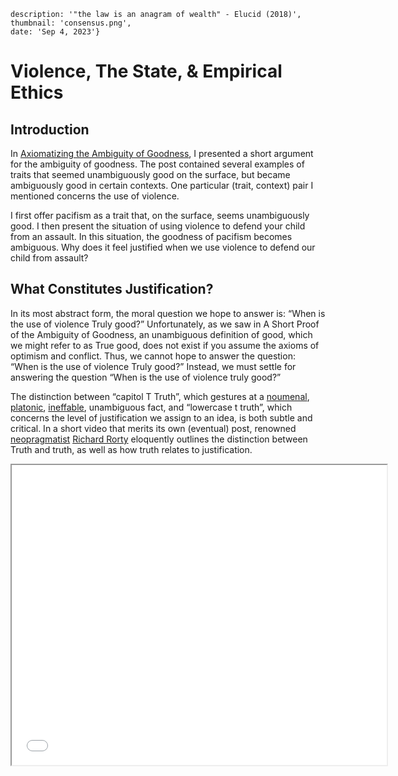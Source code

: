     description: '"the law is an anagram of wealth" - Elucid (2018)',
    thumbnail: 'consensus.png',
    date: 'Sep 4, 2023'}

# Violence, The State, & Empirical Ethics

## Introduction
In [Axiomatizing the Ambiguity of Goodness](/posts/axiomatic-ambiguity-of-good), I presented a short argument for the ambiguity of goodness.
The post contained several examples of traits that seemed unambiguously good on the surface, but became ambiguously good in certain contexts.
One particular (trait, context) pair I mentioned concerns the use of violence.

I first offer pacifism as a trait that, on the surface, seems unambiguously good.
I then present the situation of using violence to defend your child from an assault.
In this situation, the goodness of pacifism becomes ambiguous.
Why does it feel justified when we use violence to defend our child from assault?

## What Constitutes Justification?
In its most abstract form, the moral question we hope to answer is: “When is the use of violence Truly good?” Unfortunately, as we saw in A Short Proof of the Ambiguity of Goodness, an unambiguous definition of good, which we might refer to as True good, does not exist if you assume the axioms of optimism and conflict.
Thus, we cannot hope to answer the question: “When is the use of violence Truly good?” Instead, we must settle for answering the question “When is the use of violence truly good?”

The distinction between “capitol T Truth”, which gestures at a [noumenal](https://en.wikipedia.org/wiki/Noumenon), [platonic](https://en.wikipedia.org/wiki/Form_of_the_Good), [ineffable](https://en.wikipedia.org/wiki/Ineffability), unambiguous fact, and “lowercase t truth”, which concerns the level of justification we assign to an idea, is both subtle and critical.
In a short video that merits its own (eventual) post, renowned [neopragmatist](https://en.wikipedia.org/wiki/Neopragmatism) [Richard Rorty](https://en.wikipedia.org/wiki/Richard_Rorty) eloquently outlines the distinction between Truth and truth, as well as how truth relates to justification.

<div>
    <iframe
      width="600"
      height="480"
      src={`https://youtube.com/embed/CzynRPP9XkY`}
      allow="accelerometer; clipboard-write; encrypted-media; gyroscope; picture-in-picture"
      allowFullScreen
      title="Embedded youtube"
    />
</div>

> We know how we justify beliefs.
> We know that the adjective true is the word we apply to the beliefs that we’ve justified.
> We know that a belief can be True without being justified.
> That’s about all we know about Truth.
> Justification is relative to an audience and a range of truth candidates, Truth isn’t relative to anything.”

Richard Rorty

Equipped with the distinction between Truth and truth, as well as an understanding of the relationship between truth and justification, we can formulate a very precise version of the question we are hoping to answer: “When is the use of violence justified?”

## Weber’s State: The Monopoly on Violence
[Max Weber](https://en.wikipedia.org/wiki/Max_Weber), the German political economist credited with founding the field of Sociology alongside Karl Marx and Emile Durkheim, offers an exact answer to this question: violence is justified whenever the state says so.
In fact, Weber sees the connection between the justification of violence and the state as so profound, that he uses the power to justify violence as the [defining characteristic of the state](https://en.wikipedia.org/wiki/Monopoly_on_violence).

> “A state is a human community that successfully claims the monopoly of the legitimate use of physical force within a given territory.”

Max Weber

Recall that Rorty describes justification as “relative to an audience and a range of truth candidates."
Using Weber’s definition of the state, we can identify this audience as precisely the polity controlling the territory where the violence occurs.
Critically, *this relationship enables us to transform questions about the justification of violence into questions about the opinions of the people who make up the controlling polity.*

This equivalence between justification and the consensus of the controlling polity hints at several deep connections between morality and ideas such as the [state of exception](https://en.wikipedia.org/wiki/Giorgio_Agamben#State_of_Exception_(2005)), [the overton window](https://en.wikipedia.org/wiki/Overton_window), the [engineering of consent](https://en.wikipedia.org/wiki/The_Engineering_of_Consent), and [schizoanalysis](https://en.wikipedia.org/wiki/Signified_and_signifier#Schizoanalysis), which I intend to explore in subsequent posts.
For now, I want to conclude by remarking on the implications of this equivalence between justification and consensus.

## Violence is Justified via Consensus
Let’s return to our original question: “Why does it feel justified when we use violence to defend our child from assault?”
The abstract answer is that the controlling polity deems it as justified.
But who exactly is this controlling polity?
As I am writing this in New York City, candidates for the controlling polity include the state and federal government, which both broadly recognize defending your child as part of your [right to self-defense](https://en.wikipedia.org/wiki/Right_of_self-defense).
Another candidate is my local community, which not only recognizes the right of self-defense, but also upholds the values of childhood innocence and familial support.
A third candidate is the polity consisting of only myself, who by [nature or nurture or both](https://youtu.be/Pg9T5QvOJGg?t=115) feels that defending my child from assault is right.
In this situation, all the candidates for the controlling polity come to the same conclusion - that the use of violence in defending my child is justified.
However, this need not, and often is not, the case.

## Towards an Empirical Ethics
The relationship between justification and consensus has broader implications on the field of ethics; namely, it provides a template for a purely empiricist ethics.
In combination with the advent large language models (which are the primary object of study at [Nomic](https://home.nomic.ai/)), we now have the ability to analyze massive corpora of speech across broad swaths of space and time.

It is already known that LLMs can be biased towards particular sets of geocultural values.
In particular, [Anthropic](https://arxiv.org/pdf/2306.16388.pdf) recentlt found that their LLM outputs are biased to agree with western geocultural values.
Tabling the implications of this fact on [value lock in](https://en.wikipedia.org/wiki/What_We_Owe_the_Future) for a moment, consider what were to happen if we inverted the setup.
This is to say, what if we used language models conditioned on the text of a particular time and place to investigate the ethical opinions of that time and place's culture?

Concretely, I believe we can use a language model conditioned on the place and time of its training text (which I will hereafter refer to as a space-time language model, or STLM) to measure perform comparisons of ethical opinions across cultures.
One such study using a STLM would involve measuring the perplexity of ethical statements across space and time.
For instance, I conjecture the statement "emancipation is a good idea" would have lower perplexity when conditioned on New York City in 1863 than it would when conditioned on Atlanta in 1863.

From an information cartography standpoint, the visualization to be made here is a heatmap overlayed on a world map with a time slider.
For a given statement, the heat of any point in space/time would equate to the perplexity of that statement in the STLM at the given place/time.

## A Note on my Personal Ethics
Oftentimes when discussing these ideas, I find that others mistakenly believe that I myself must have an ethics that is purely relativist.
This is certainly not the case.
I am subject to the place and time of my culture, and thus, I have an ethics that is shaped by the particular norms and ideas I have experienced.
The following clip from Moonrise Kingdom, one of my favorite moveis of all time, does a great job at summing up the personal ethics I hold.

<div>
    <iframe
        width="600"
        height="480"
        src={`https://www.youtube.com/embed/z5xRXKOAu-Q?si=14k2kekjvDAKmu4a`}
        allow="accelerometer; clipboard-write; encrypted-media; gyroscope; picture-in-picture"
        allowFullScreen
        title="Embedded youtube"
    />
</div>

> Suzy: Was he a good dog? <br />
> Sam: Who's to say? But he didn't deserve to die.

## Addendum: The Gap between Public Opinion and Policy
I was fortunate enough to run into [Chloe Bakalar](https://www.linkedin.com/in/chlo%C3%A9-bakalar-21511163/) at a dinner party recently, where we discussed several of the ideas in this post at length.
The biggest takeaway I had from the conversation is that conditioning on the place and time of a text may not capture the functional ethics of that place and time's controlling polity.
This is due to the nontrivial gap between the public opinion of a constituency and official policy enacted by a government.
I intend to explore this phenomenon, and its relationship to [random](https://en.wikipedia.org/wiki/Stochastic_block_model) [graph](https://en.wikipedia.org/wiki/Core%E2%80%93periphery_structure) [models](https://arxiv.org/abs/1808.07801), in a future post.

Tangentially, my favorite fact from the conversation is that is the fact that Schole, the Greek word for leisure, is the [etymological root](https://en.wiktionary.org/wiki/school#English) of the English word School.
